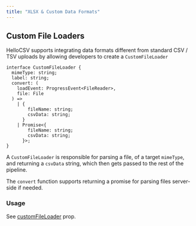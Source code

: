 ```yaml
---
title: "XLSX & Custom Data Formats"
---
```


## Custom File Loaders

HelloCSV supports integrating data formats different from standard CSV / TSV uploads by allowing developers to create a `CustomFileLoader`

```tsx
interface CustomFileLoader {
  mimeType: string;
  label: string;
  convert: (
    loadEvent: ProgressEvent<FileReader>,
    file: File
  ) =>
    | {
        fileName: string;
        csvData: string;
      }
    | Promise<{
        fileName: string;
        csvData: string;
      }>;
}
```

A `CustomFileLoader` is responsible for parsing a file, of a target `mimeType`, and returning a `csvData` string, which then gets passed
to the rest of the pipeline.

The `convert` function supports returning a promise for parsing files server-side if needed.

### Usage
See [customFileLoader](https://hellocsv.mintlify.app/v0.3.5/api-reference/importer-props#customfileloaders) prop.
